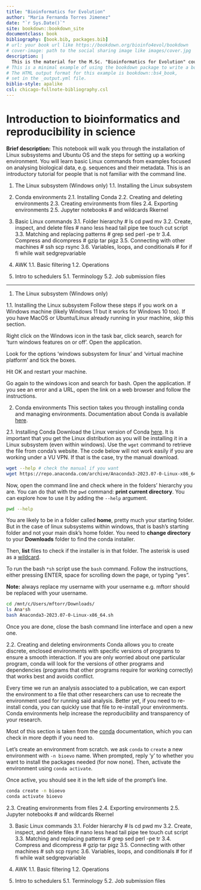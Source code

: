 --- 
title: "Bioinformatics for Evolution"
author: "Maria Fernanda Torres Jimenez"
date: "`r Sys.Date()`"
site: bookdown::bookdown_site
documentclass: book
bibliography: [book.bib, packages.bib]
# url: your book url like https://bookdown.org/bioinfo4evol/bookdown
# cover-image: path to the social sharing image like images/cover.jpg
description: |
  This is the material for the M.Sc. "Bioinformatics for Evolution" course at Vilnius University - 2023 Autumn. 
# This is a minimal example of using the bookdown package to write a book.
# The HTML output format for this example is bookdown::bs4_book,
# set in the _output.yml file.
biblio-style: apalike
csl: chicago-fullnote-bibliography.csl
---

# Introduction to bioinformatics and reproducibility in science {#cmd}

**Brief description:**
This notebook will walk you through the installation of Linux subsystems and Ubuntu OS and the steps for setting up a working environment. You will learn basic Linux commands from examples focused on analysing biological data, e.g. sequences and their metadata. This is an introductory tutorial for people that is not familiar with the command line.


1. The Linux subsystem (Windows only)
1.1. Installing the Linux subsystem

2. Conda environments
2.1. Installing Conda
2.2. Creating and deleting environments
2.3. Creating environments from files
2.4. Exporting environments
2.5. Jupyter notebooks # and wildcards Rkernel

3. Basic Linux commands
3.1. Folder hierarchy # ls cd pwd mv
3.2. Create, inspect, and delete files # nano less head tail pipe tee touch cut script 
3.3. Matching and replacing patterns # grep sed perl -pe tr
3.4. Compress and dicompress # gzip tar pigz
3.5. Connecting with other machines # ssh scp rsync
3.6. Variables, loops, and conditionals # for if fi while wait sedgrepvariable

4. AWK
1.1. Basic filtering
1.2. Operations

5. Intro to schedulers
5.1. Terminology
5.2. Job submission files

---

1. The Linux subsystem (Windows only)

1.1. Installing the Linux subsystem
Follow these steps if you work on a Windows machine (likely Windows 11 but it works for Windows 10 too). If you have MacOS or Ubuntu/Linux already running in your machine, skip this section.

Right click on the Windows icon in the task bar, click search, search for 'turn windows features on or off'. Open the application.

Look for the options 'windows subsystem for linux' and 'virtual machine platform' and tick the boxes.

Hit OK and restart your machine.

Go again to the windows icon and search for bash. Open the application. If you see an error and a URL, open the link on a web browser and follow the instructions.

2. Conda environments
This section takes you through installing conda and managing environments. Documentation about Conda is available [here](https://conda.io/projects/conda/en/latest/user-guide/getting-started.html).

2.1. Installing Conda
Download the Linux version of Conda [here](https://www.anaconda.com/download#downloads). It is important that you get the Linux distribution as you will be installing it in a Linux subsystem (even within windows). Use the `wget` command to retrieve the file from conda's website. The code below will not work easily if you are working under a VU VPN. If that is the case, try the manual download.

```{bash echo = FALSE}
wget --help # check the manual if you want
wget https://repo.anaconda.com/archive/Anaconda3-2023.07-0-Linux-x86_64.sh
```

Now, open the command line and check where in the folders' hierarchy you are. You can do that with the `pwd` command: **print current directory**. You can explore how to use it by adding the `--help` argument.

```{bash echo = FALSE}
pwd --help
```

You are likely to be in a folder called **home**, pretty much your starting folder. But in the case of linux subsystems within windows, that is bash's starting folder and not your main disk's home folder. You need to **change directory** to your **Downloads** folder to find the conda installer.

Then, **list** files to check if the installer is in that folder. The asterisk is used as a [wildcard](https://tldp.org/LDP/GNU-Linux-Tools-Summary/html/x11655.htm).

To run the bash `*sh` script use the `bash` command. Follow the instructions, either pressing ENTER, space for scrolling down the page, or typing "yes".

**Note:** always replace my username with your username e.g. mftorr should be replaced with your username.

```{bash echo = FALSE}
cd /mnt/c/Users/mftorr/Downloads/
ls Ana*sh
bash Anaconda3-2023.07-0-Linux-x86_64.sh
```

Once you are done, close the bash command line interface and open a new one.

2.2. Creating and deleting environments
Conda allows you to create discrete, enclosed environments with specific versions of programs to ensure a smooth interaction. If you are only worried about one particular program, conda will look for the versions of other programs and dependencies (programs that other programs require for working correctly) that works best and avoids conflict.

Every time we run an analysis associated to a publication, we can export the environment to a file that other researchers can use to recreate the environment used for running said analysis. Better yet, if you need to re-install conda, you can quickly use that file to re-install your environments. Conda environments help increase the reproducibility and transparency of your research.

Most of this section is taken from the [conda](https://conda.io/projects/conda/en/latest/user-guide/getting-started.html) documentation, which you can check in more depth if you need to.

Let's create an environment from scratch. we ask `conda` to `create` a new environment with `-n bioevo` name. When prompted, reply 'y' to whether you want to install the packages needed (for now none). Then, activate the environment using `conda activate`.

Once active, you should see it in the left side of the prompt's line.

```bash
conda create -n bioevo
conda activate bioevo
```


2.3. Creating environments from files
2.4. Exporting environments
2.5. Jupyter notebooks # and wildcards Rkernel

3. Basic Linux commands
3.1. Folder hierarchy # ls cd pwd mv
3.2. Create, inspect, and delete files # nano less head tail pipe tee touch cut script 
3.3. Matching and replacing patterns # grep sed perl -pe tr
3.4. Compress and dicompress # gzip tar pigz
3.5. Connecting with other machines # ssh scp rsync
3.6. Variables, loops, and conditionals # for if fi while wait sedgrepvariable

4. AWK
1.1. Basic filtering
1.2. Operations

5. Intro to schedulers
5.1. Terminology
5.2. Job submission files